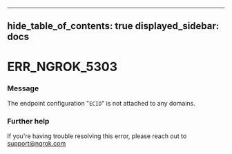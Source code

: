 

---
hide_table_of_contents: true
displayed_sidebar: docs
---


# ERR_NGROK_5303

### Message
The endpoint configuration "`ECID`" is not attached to any domains.

<ErrorDetails error="err_ngrok_5303" />



### Further help
If you're having trouble resolving this error, please reach out to [support@ngrok.com](mailto:support@ngrok.com?subject=Help%20with%20ERR_NGROK_5303)

